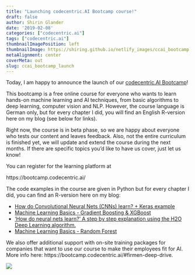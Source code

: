 ```yaml
---
title: "Launching codecentric.AI Bootcamp course!"
draft: false
author: Shirin Glander
date: '2019-02-08'
categories: ["codecentric.ai"]
tags: ["codecentric.ai"]
thumbnailImagePosition: left
thumbnailImage: https://shiring.github.io/netlify_images/ccai_bootcamp.png
metaAlignment: center
coverMeta: out
slug: ccai_bootcamp_launch
---
```


Today, I am happy to announce the launch of our [codecentric.AI Bootcamp](https://bootcamp.codecentric.ai/)!

This bootcamp is a free online course for everyone who wants to learn hands-on machine learning and AI techniques, from basic algorithms to deep learning, computer vision and NLP. However, the course language is German only, but for every chapter I did, you will find an English R-version here on my blog (see below for links).
 
Right now, the course is in beta phase, so we are happy about everyone who tests our content and leaves feedback. Also, not the entire curriculum is finished yet, we will update and extend the course during the next months. If there are specific topics you'd like to have us cover, just let us know!

You can register for the learning platform at

https://bootcamp.codecentric.ai/

The code examples in the course are given in Python but for every chapter I did, you can find an R-version here on my blog:

- [How do Convolutional Neural Nets (CNNs) learn? + Keras example](https://shirinsplayground.netlify.com/2019/01/how_cnns_learn/)
- [Machine Learning Basics - Gradient Boosting & XGBoost](https://shirinsplayground.netlify.com/2018/11/ml_basics_gbm/)
- ['How do neural nets learn?' A step by step explanation using the H2O Deep Learning algorithm.](https://shirinsplayground.netlify.com/2018/11/neural_nets_explained/)
- [Machine Learning Basics - Random Forest](https://shirinsplayground.netlify.com/2018/10/ml_basics_rf/)

We also offer additional support with on-site training packages for companies that want to use our course to make their employees fit for AI. More info here: https://bootcamp.codecentric.ai/#firmen-deep-drive.

![](https://shiring.github.io/netlify_images/ccai_bootcamp.png)
